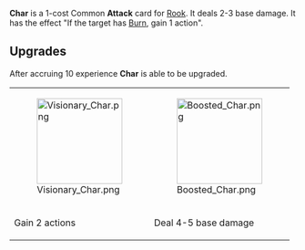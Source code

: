 {{Reupload}}

{{Card
|character = Rook
|rarity = Common
|decktype = Battle
|cardtype = Attack
|keywords = [[Burn]]
|upgradeable = Yes
|expreq = 10
|upgrade1 = Visionary Char
|upgrade2 = Boosted Char}}
{{Quote|Everyone has a plan until they are set on fire.}}

'''Char''' is a 1-cost Common '''Attack''' card for [[Rook]]. It deals 2-3 base damage. It has the effect "If the target has [[Burn]], gain 1 action".

==Upgrades==
After accruing 10 experience '''Char''' is able to be upgraded.
{| class="wikitable" style="text-align:center"
|-
|[[File:Visionary Char.png|150px]]
|[[File:Boosted Char.png|150px]]
|-
!Gain 2 actions
!Deal 4-5 base damage
|}